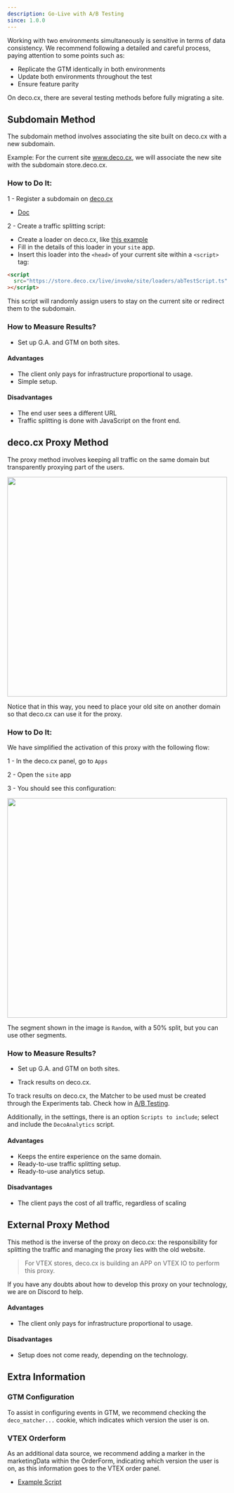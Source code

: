 ```yaml
---
description: Go-Live with A/B Testing
since: 1.0.0
---
```


Working with two environments simultaneously is sensitive in terms of data
consistency. We recommend following a detailed and careful process, paying
attention to some points such as:

- Replicate the GTM identically in both environments
- Update both environments throughout the test
- Ensure feature parity

On deco.cx, there are several testing methods before fully migrating a site.

## Subdomain Method

The subdomain method involves associating the site built on deco.cx with a new
subdomain.

Example: For the current site www.deco.cx, we will associate the new site with
the subdomain store.deco.cx.

### How to Do It:

1 - Register a subdomain on [deco.cx](https://deco.cx)

- [Doc](https://deco.cx/docs/en/getting-started/custom-domains/)

2 - Create a traffic splitting script:

- Create a loader on deco.cx, like
  [this example](https://gist.github.com/guitavano/aca72370b74081289d5d2b86143828e6)
- Fill in the details of this loader in your `site` app.
- Insert this loader into the `<head>` of your current site within a `<script>`
  tag:

```html
<script
  src="https://store.deco.cx/live/invoke/site/loaders/abTestScript.ts"
></script>
```

This script will randomly assign users to stay on the current site or redirect
them to the subdomain.

### How to Measure Results?

- Set up G.A. and GTM on both sites.

#### Advantages

- The client only pays for infrastructure proportional to usage.
- Simple setup.

#### Disadvantages

- The end user sees a different URL
- Traffic splitting is done with JavaScript on the front end.

## deco.cx Proxy Method

The proxy method involves keeping all traffic on the same domain but
transparently proxying part of the users.

<Frame><img src="https://deco-sites-assets.s3.sa-east-1.amazonaws.com/starting/650953a6-0ae4-448d-b911-943565cf9094/Screenshot-2024-09-04-at-09.58.03.png" width="500"/></Frame>

Notice that in this way, you need to place your old site on another domain so
that deco.cx can use it for the proxy.

### How to Do It:

We have simplified the activation of this proxy with the following flow:

1 - In the deco.cx panel, go to `Apps`

2 - Open the `site` app

3 - You should see this configuration:

<Frame><img src="https://deco-sites-assets.s3.sa-east-1.amazonaws.com/starting/bdacf591-d141-44b5-b85c-3c4068c67c8a/Screenshot-2024-09-04-at-09.59.05.png" width="500"/></Frame>

The segment shown in the image is `Random`, with a 50% split, but you can use
other segments.

### How to Measure Results?

- Set up G.A. and GTM on both sites.

- Track results on deco.cx.

To track results on deco.cx, the Matcher to be used must be created through the
Experiments tab. Check how in
[A/B Testing](https://deco.cx/docs/en/developing-capabilities/apps/ab-test).

Additionally, in the settings, there is an option `Scripts to include`; select
and include the `DecoAnalytics` script.

#### Advantages

- Keeps the entire experience on the same domain.
- Ready-to-use traffic splitting setup.
- Ready-to-use analytics setup.

#### Disadvantages

- The client pays the cost of all traffic, regardless of scaling

## External Proxy Method

This method is the inverse of the proxy on deco.cx: the responsibility for
splitting the traffic and managing the proxy lies with the old website.

> For VTEX stores, deco.cx is building an APP on VTEX IO to perform this proxy.

If you have any doubts about how to develop this proxy on your technology, we
are on Discord to help.

#### Advantages

- The client only pays for infrastructure proportional to usage.

#### Disadvantages

- Setup does not come ready, depending on the technology.

## Extra Information

### GTM Configuration

To assist in configuring events in GTM, we recommend checking the
`deco_matcher...` cookie, which indicates which version the user is on.

### VTEX Orderform

As an additional data source, we recommend adding a marker in the marketingData
within the OrderForm, indicating which version the user is on, as this
information goes to the VTEX order panel.

- [Example Script](https://gist.github.com/guitavano/6de5f1068c85800b0702937b97c51ef2)

